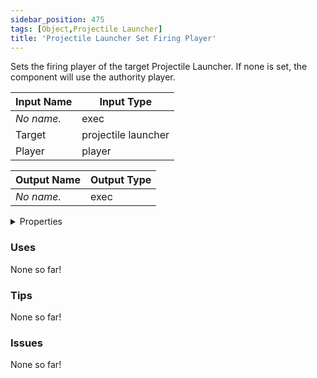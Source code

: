 ```yaml
---
sidebar_position: 475
tags: [Object,Projectile Launcher]
title: 'Projectile Launcher Set Firing Player'
---
```


Sets the firing player of the target Projectile Launcher. If none is set, the component will use the authority player.




<EsbSvg />

| Input Name | Input Type |
|-----------|-----------|
| *No name.* | exec |
| Target | projectile launcher |
| Player | player |

| Output Name | Output Type |
|-----------|-----------|
| *No name.* | exec |


<details>
  <summary>Properties</summary>
  <div>
    <div>
    <table>
      <thead>
        <tr>
          <th>Is beta required?</th>
          <th>❌</th>
        </tr>
        <tr>
          <th>Is this chip a trolling risk?</th>
          <th>❌</th>
        </tr>
        <tr>
          <th>Is this chip a role assignment risk?</th>
          <th>❌</th>
        </tr>
        <tr>
          <th>Chip UUID</th>
          <th>ebff1459-5eb7-456c-a753-f8267d45f79d</th>
        </tr>
      </thead>
    </table>
    </div>
  </div>
</details>

### Uses

None so far!

### Tips

None so far!

### Issues

None so far!